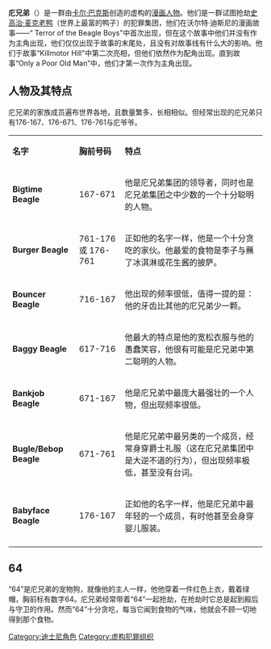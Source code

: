 {{trivia|time=2015-02-20T02:49:57+00:00}}
{{unreferenced|time=2015-02-20T02:49:57+00:00}}
{{Infobox character
| colour      = #4B89E6
| name        = 庀兄弟<br>{{lang|en|The Beagle Boys}}
| image       =
| caption     = 庀兄弟集团的合照
| first       = 1951年11月于沃尔特·迪斯尼的第134个故事中登场 
| last        =
| creator     = [[卡尔·巴克斯|卡尔·巴克斯]]
| alias       = 
| noinfo = yes
}}
'''庀兄弟'''（{{lang-en|The Beagle Boys}}）是一群由[[卡尔·巴克斯|卡尔·巴克斯]]创造的虚构的[[漫画人物|漫画人物]]。他们是一群试图抢劫[[史高治·麦克老鸭|史高治·麦克老鸭]]（世界上最富的鸭子）的犯罪集团，他们在沃尔特·迪斯尼的漫画故事——“ Terror of the Beagle Boys”中首次出现，但在这个故事中他们并没有作为主角出现，他们仅仅出现于故事的末尾处，且没有对故事线有什么大的影响。他们于故事“Killmotor Hill”中第二次亮相，但他们依然作为配角出现。直到故事“Only a Poor Old Man”中，他们才第一次作为主角出现。

==人物及其特点==
庀兄弟的家族成员遍布世界各地，且数量繁多，长相相似。但经常出现的庀兄弟只有176-167、176-671、176-761与庀爷爷。

{|class="wikitable" border="1" cellpadding="5" cellspacing="1"
|- style="background:#EFEFEF"
|'''名字'''
|'''胸前号码'''
|'''特点'''
|-
|'''Bigtime Beagle'''
|167-671
|他是庀兄弟集团的领导者，同时也是庀兄弟集团之中少数的一个十分聪明的人物。

|-
|'''Burger Beagle'''
|761-176 或 176-761
|正如他的名字一样，他是一个十分贪吃的家伙。他最爱的食物是李子与蘸了冰淇淋或花生酱的披萨。
|-
|'''Bouncer Beagle'''
|716-167
|他出现的频率很低，值得一提的是：他的牙齿比其他的庀兄弟少一颗。
|-
|'''Baggy Beagle'''
|617-716
|他最大的特点是他的宽松衣服与他的愚蠢笑容，他很有可能是庀兄弟中第二聪明的人物。
|-
|'''Bankjob Beagle'''
|671-167
|他是庀兄弟中最庞大最强壮的一个人物，但出现频率很低。
|-
|'''Bugle/Bebop Beagle'''
|671-761
|他是庀兄弟中最另类的一个成员，经常身穿爵士礼服（这在庀兄弟集团中是大逆不道的行为），但出现频率极低，甚至没有台词。
|-
|'''Babyface Beagle'''
|176-167
|正如他的名字一样，他是庀兄弟中最年轻的一个成员，有时他甚至会身穿婴儿服装。
|-
|}

==64==
“64”是庀兄弟的宠物狗，就像他的主人一样，他他穿着一件红色上衣，戴着绿帽，胸前标有数字64。庀兄弟经常带着“64”一起抢劫，在抢劫时它总是起到殿后与守卫的作用。然而“64”十分贪吃，每当它闻到食物的气味，他就会不顾一切地得到那个食物。

{{迪士尼角色}}

[[Category:迪士尼角色|Category:迪士尼角色]]
[[Category:虚构犯罪组织|Category:虚构犯罪组织]]